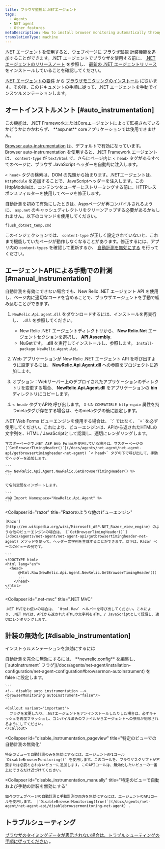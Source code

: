 ```yaml
---
title: ブラウザ監視と.NETエージェント
tags:
  - Agents
  - NET agent
  - Other features
metaDescription: How to install browser monitoring automatically through the .NET APM agent.
translationType: machine
---
```


.NET エージェントを使用すると、ウェブページに [ブラウザ監視](/docs/browser/new-relic-browser/getting-started/introduction-new-relic-browser) 計装機能を追加することができます。.NET エージェントでブラウザを使用する前に、 [.NET エージェントのリリースノート](/docs/release-notes/agent-release-notes/net-release-notes) を参照し、 [最新の .NET エージェントリリース](/docs/agents/net-agent/installation/install-net-agent-windows) をインストールしていることを確認してください。

[.NET エージェントの要件](/docs/agents/net-agent/getting-started/introduction-new-relic-net#extend) から [ブラウザモニタリングのインストール](/docs/browser/new-relic-browser/installation/install-new-relic-browser-agent) に従います。その後、このドキュメントの手順に従って、.NET エージェントを手動でインスツルメンテーションします。

## オートインストルメント [#auto_instrumentation]

<Callout variant="important">
  この機能は、.NET FrameworkまたはCoreエージェントによって監視されているかどうかにかかわらず、 **asp.net** coreアプリケーションでは使用できません。
</Callout>

[Browser auto-instrumentation](/docs/agents/net-agent/configuration/net-agent-configuration#browsermon-autoInstrument) は、デフォルトで有効になっています。Browser auto-instrumentation を使用すると、.NET Framework エージェントは、 `content-type` が `text/html` で、さらにページ内に `< head>` タグがあるすべてのページに、ブラウザ JavaScript ヘッダーを自動的に注入します。

`< head>` タグの検索は、DOM の先頭から始まります。.NETエージェントは、 `HttpModule` を追加することで、JavaScriptヘッダーを注入します。このHttpModuleは、コンテンツをユーザーにストリーミングする前に、HTTPレスポンスフィルターを使用してページを修正します。

自動計測を初めて有効にしたときは、Aspxページが再コンパイルされるように、 `asp.net` のキャッシュディレクトリをクリーンアップする必要があるかもしれません。以下のコマンドを使用してください。

```
flush_dotnet_temp.cmd
```

このインジェクションでは、 `content-type` が正しく設定されていないと、これまで機能していたページが動作しなくなることがあります。修正するには、アプリ内の `content-types` を確認して更新するか、 [自動計測を無効にする](/docs/agents/net-agent/features/page-load-timing-net#disable-instrumentation) を行ってください。

## エージェントAPIによる手動での計測 [#manual_instrumentation]

自動計測を有効にできない場合でも、New Relic .NET エージェント API を使用し、ページ内に適切なコードを含めることで、ブラウザエージェントを手動で組み込むことができます。

1. `NewRelic.Api.agent.dll` をダウンロードするには、インストールを再実行し、 `.dll` を参照してください。

   * New Relic .NET エージェントディレクトリから、 **New Relic.Net** エージェントセクションを選択し、 **API Assembly**.
   * NuGetです。 **.dll** を実行してインストールし、参照します。 `Install-package NewRelic.Agent.Api`.

2. Web アプリケーションが New Relic .NET エージェント API を呼び出すように設定するには、 **NewRelic.Api.Agent.dll** への参照をプロジェクトに追加します。

3. オプション：Webサーバー上のデプロイされたアプリケーションのディレクトリを変更する場合、 **NewRelic.Api.Agent.dll** をアプリケーションの **bin** ディレクトリにコピーします。

4. `< head>` タグでAPIを呼び出します。 `X-UA-COMPATIBLE http-equiv` 属性を持つmetaタグが存在する場合は、そのmetaタグの後に設定します。

<CollapserGroup>
  <Collapser
    id="net-web-forms"
    title=".NET Web Forms ビューエンジン"
  >
    .NET Web Forms ビューエンジンを使用する場合は、 `:` ではなく、 `=` を必ず使用してください。これにより、ビューエンジンは、APIから返されたHTMLの文字列を、HTML / JavaScriptとして認識し、適切にレンダリングします。

    マスターページで.NET ASP Web Formsを使用している場合は、マスターページの [`GetBrowserTimingHeader()`](/docs/agents/net-agent/net-agent-api/getbrowsertimingheader-net-agent) `< head>` タグの下で呼び出して、手動でヘッダーを追加します。

    ```
    <%= NewRelic.Api.Agent.NewRelic.GetBrowserTimingHeader() %>
    ```

    で名前空間をインポートします。

    ```
    <%@ Import Namespace="NewRelic.Api.Agent" %>
    ```
  </Collapser>

  <Collapser
    id="razor"
    title="Razorのような他のビューエンジン"
  >
    [Razor](http://en.wikipedia.org/wiki/Microsoft_ASP.NET_Razor_view_engine) のような他のビューエンジンの場合は、 [`GetBrowserTimingHeader()`](/docs/agents/net-agent/net-agent-api/getbrowsertimingheader-net-agent) メソッドを使って、ヘッダー文字列を生成することができます。以下は、Razor ベースのビューの例です。

    ```
    <!DOCTYPE html>
    <html lang="en">
      <head>
          @Html.Raw(NewRelic.Api.Agent.NewRelic.GetBrowserTimingHeader())
          ...
        </head>
    </html>
    ```
  </Collapser>

  <Collapser
    id=".net-mvc"
    title=".NET MVC"
  >
    .NET MVCをお使いの場合は、 `Html.Raw` ヘルパーを呼び出してください。これにより、.NET MVCは、APIから返されたHTMLの文字列をHTML / JavaScriptとして認識し、適切にレンダリングします。
  </Collapser>
</CollapserGroup>

## 計装の無効化 [#disable_instrumentation]

インストゥルメンテーションを無効にするには

<CollapserGroup>
  <Collapser
    id="disable_auto-instrumentation"
    title="オートインストルメントの無効化"
  >
    自動計測を完全に無効にするには、 **newrelic.config** を編集し、 [`autoInstrument` フラグ](/docs/agents/net-agent/installation-configuration/net-agent-configuration#browsermon-autoInstrument) を false に設定します。

    ```
    <!-- disable auto instrumentation -->
    <browserMonitoring autoInstrument="false"/>
    ```

    <Callout variant="important">
      フラグを変更したり、.NETエージェントをアンインストールしたりした場合は、必ずキャッシュを再度フラッシュし、コンパイル済みのファイルからエージェントへの参照が削除されるようにしてください。
    </Callout>
  </Collapser>

  <Collapser
    id="disable_instrumentation_pageview"
    title="特定のビューでの自動計測の無効化"
  >
    特定のビューで自動計測のみを無効にするには、エージェントAPIコール `DisableBrowserMonitoring()` を使用します。このコールを、ブラウザスクリプトが不要または必要とされないビューに追加します。このAPIコールは、無効化したいビューの一番上にできるだけ近づけてください。
  </Collapser>

  <Collapser
    id="disable_instrumentation_manually"
    title="特定のビューで自動および手動の計装を無効にする"
  >
    個々のウェブページの自動計測と手動計測の両方を無効にするには、エージェントのAPIコールを使用します。 [`DisableBrowserMonitoring(true)`](/docs/agents/net-agent/net-agent-api/disablebrowsermonitoring-net-agent) .
  </Collapser>
</CollapserGroup>

## トラブルシューティング

[ブラウザのタイミングデータが表示されない場合は、トラブルシューティングの手順に従ってください](/docs/agents/net-agent/troubleshooting/no-page-load-timing-data-appears-net) 。
